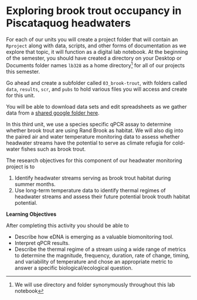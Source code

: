 # Exploring brook trout occupancy in Piscataquog headwaters

For each of our units you will create a project folder that will contain an `Rproject` along with data, scripts, and other forms of documentation as we explore that topic, it will function as a digital lab notebook. At the beginning of the semester, you should have created a directory on your Desktop or Documents folder names `lb328` as a home directory^[We will use directory and folder synonymously throughout this lab notebook] for all of our projects this semester. 

Go ahead and create a subfolder called `03_brook-trout`, with folders called `data`, `results`, `scr`, and `pubs` to hold various files you will access and create for this unit.

You will be able to download data sets and edit spreadsheets as we gather data from a [shared google folder here](https://drive.google.com/drive/folders/16XJHELFL5EnQRO_OZhz8z1gqdhJlgxtF?usp=drive_link).


In this third unit, we use a species specific qPCR assay to determine whether brook trout are using Rand Brook as habitat. We will also dig into the paired air and water temperature monitoring data to assess whether headwater streams have the potential to serve as climate refugia for cold-water fishes such as brook trout.

The research objectives for this component of our headwater monitoring project is to 

1. Identify headwater streams serving as brook trout habitat during summer months.
2. Use long-term temperature data to identify thermal regimes of headwater streams and assess their future potential brook trouth habitat potential.


**Learning Objectives**

After completing this activity you should be able to

* Describe how eDNA is emerging as a valuable biomonitoring tool.
* Interpret qPCR results.
* Describe the thermal regime of a stream using a wide range of metrics to determine the magnitude, frequency, duration, rate of change, timing, and variability of temperature and chose an appropriate metric to answer a specific biological/ecological question.
